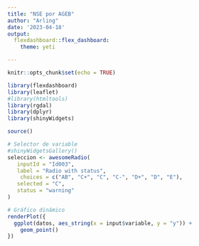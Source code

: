 ```yaml
---
title: "NSE por AGEB"
author: "Arling"
date: '2023-04-18'
output: 
  flexdashboard::flex_dashboard:
    theme: yeti

---
```


```r
knitr::opts_chunk$set(echo = TRUE)
```

```r
library(flexdashboard)
library(leaflet)
#library(htmltools)
library(rgdal)
library(dplyr)
library(shinyWidgets)
```

```r
source()
```


```r
# Selector de variable
#shinyWidgetsGallery()
seleccion <- awesomeRadio(
   inputId = "Id003",
   label = "Radio with status", 
    choices = c("AB", "C+", "C", "C-", "D+", "D", "E"),
   selected = "C",
   status = "warning"
)

# Gráfico dinámico
renderPlot({
  ggplot(datos, aes_string(x = input$variable, y = "y")) +
    geom_point()
})
```


